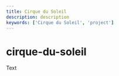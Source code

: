 ```yaml
---
title: Cirque du Soleil
description: description
keywords: ['Cirque du Soleil', 'project']
---
```



<SEO
  title={props.pageContext.frontmatter.title}
  description={props.pageContext.frontmatter.description}
  keywords={props.pageContext.frontmatter.keywords}
/>

# cirque-du-soleil

Text
